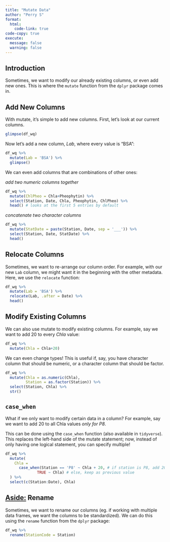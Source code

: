 ```yaml
---
title: "Mutate Data"
author: "Perry S"
format:
  html:
    code-link: true
code-copy: true
execute: 
  message: false
  warning: false
---
```


## Introduction

Sometimes, we want to modify our already existing columns, or even add new ones. This is where the `mutate` function from the `dplyr` package comes in.

## Add New Columns

With mutate, it's simple to add new columns. First, let's look at our current columns.

```r
glimpse(df_wq)
```

Now let's add a new column, *Lab*, where every value is "BSA":

```r
df_wq %>%
  mutate(Lab = 'BSA') %>%
  glimpse()
```

We can even add columns that are combinations of other ones:

*add two numeric columns together*

```r
df_wq %>%
  mutate(ChlPheo = Chla+Pheophytin) %>%
  select(Station, Date, Chla, Pheophytin, ChlPheo) %>%
  head() # looks at the first 5 entries by default
```

*concatenate two character columns*

```r
df_wq %>%
  mutate(StatDate = paste(Station, Date, sep = '___')) %>%
  select(Station, Date, StatDate) %>%
  head()
```

::: callout-note
## Relocate Columns

Sometimes, we want to re-arrange our column order. For example, with our new `Lab` column, we might want it in the beginning with the other metadata. Here, we use the `relocate` function:

```r
df_wq %>%
  mutate(Lab = 'BSA') %>%
  relocate(Lab, .after = Date) %>%
  head()
```
:::

## Modify Existing Columns

We can also use mutate to modify existing columns. For example, say we want to add 20 to every *Chla* value:

```r
df_wq %>%
  mutate(Chla = Chla+20)
```

We can even change types! This is useful if, say, you have character column that should be numeric, or a character column that should be factor.

```r
df_wq %>%
  mutate(Chla = as.numeric(Chla),
         Station = as.factor(Station)) %>%
  select(Station, Chla) %>%
  str()
```

## `case_when`

What if we only want to modify certain data in a column? For example, say we want to add 20 to all Chla values *only for P8*.

This can be done using the `case_when` function (also available in `tidyverse`). This replaces the left-hand side of the mutate statement; now, instead of only having one logical statement, you can specify multiple!

```r
df_wq %>%
  mutate(
    Chla =
      case_when(Station == 'P8' ~ Chla + 20, # if station is P8, add 20
              TRUE ~ Chla) # else, keep as previous value
  ) %>%
  select(c(Station:Date), Chla)
```

## [Aside:]{.underline} Rename

Sometimes, we want to rename our columns (eg. if working with multiple data frames, we want the columns to be standardized). We can do this using the `rename` function from the `dplyr` package:

```r
df_wq %>%
  rename(StationCode = Station)
```
